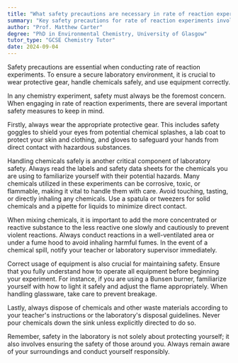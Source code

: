 ```yaml
---
title: "What safety precautions are necessary in rate of reaction experiments?"
summary: "Key safety precautions for rate of reaction experiments involve wearing protective gear, ensuring safe chemical handling, and using equipment correctly to prevent accidents and ensure a safe working environment."
author: "Prof. Matthew Carter"
degree: "PhD in Environmental Chemistry, University of Glasgow"
tutor_type: "GCSE Chemistry Tutor"
date: 2024-09-04
---
```


Safety precautions are essential when conducting rate of reaction experiments. To ensure a secure laboratory environment, it is crucial to wear protective gear, handle chemicals safely, and use equipment correctly.

In any chemistry experiment, safety must always be the foremost concern. When engaging in rate of reaction experiments, there are several important safety measures to keep in mind. 

Firstly, always wear the appropriate protective gear. This includes safety goggles to shield your eyes from potential chemical splashes, a lab coat to protect your skin and clothing, and gloves to safeguard your hands from direct contact with hazardous substances.

Handling chemicals safely is another critical component of laboratory safety. Always read the labels and safety data sheets for the chemicals you are using to familiarize yourself with their potential hazards. Many chemicals utilized in these experiments can be corrosive, toxic, or flammable, making it vital to handle them with care. Avoid touching, tasting, or directly inhaling any chemicals. Use a spatula or tweezers for solid chemicals and a pipette for liquids to minimize direct contact.

When mixing chemicals, it is important to add the more concentrated or reactive substance to the less reactive one slowly and cautiously to prevent violent reactions. Always conduct reactions in a well-ventilated area or under a fume hood to avoid inhaling harmful fumes. In the event of a chemical spill, notify your teacher or laboratory supervisor immediately.

Correct usage of equipment is also crucial for maintaining safety. Ensure that you fully understand how to operate all equipment before beginning your experiment. For instance, if you are using a Bunsen burner, familiarize yourself with how to light it safely and adjust the flame appropriately. When handling glassware, take care to prevent breakage.

Lastly, always dispose of chemicals and other waste materials according to your teacher's instructions or the laboratory's disposal guidelines. Never pour chemicals down the sink unless explicitly directed to do so.

Remember, safety in the laboratory is not solely about protecting yourself; it also involves ensuring the safety of those around you. Always remain aware of your surroundings and conduct yourself responsibly.
    